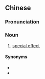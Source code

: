 ==Chinese==
{{zh-forms|type=22}}

===Pronunciation===
{{zh-pron
|m=tèshū xiàoguǒ
|c=dak6 syu4 haau6 gwo2
|cat=n
}}

===Noun===
{{zh-noun}}

# {{lb|zh|film|television|cinematography}} [[special effect]]

====Synonyms====
* {{zh-l|特技}}
* {{zh-l|特效}}